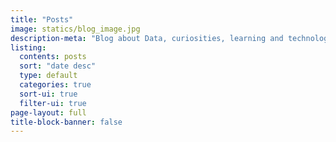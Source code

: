 ```yaml
---
title: "Posts"
image: statics/blog_image.jpg
description-meta: "Blog about Data, curiosities, learning and technology."
listing:
  contents: posts
  sort: "date desc"
  type: default
  categories: true
  sort-ui: true
  filter-ui: true
page-layout: full
title-block-banner: false
---
```



